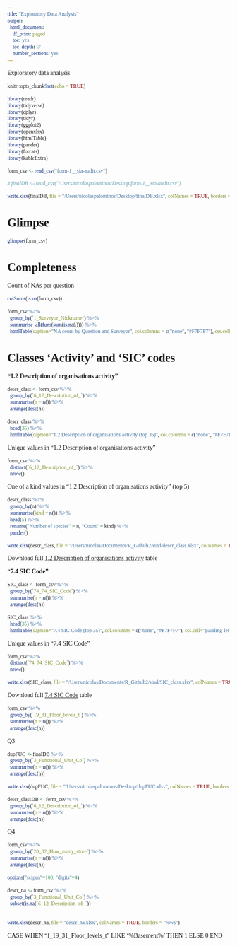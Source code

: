 ```yaml
---
title: "Exploratory Data Analysis"
output:
  html_document:
    df_print: paged
    toc: yes
    toc_depth: '3'
    number_sections: yes
---
```

<style>
* {
  font-family: "Palatino"
}

h1{
    font-size: 190%
}

h2{
    font-size: 160%
}

h3{
    font-size: 150%
}

h4{
    font-size: 130%
}

h5{
    font-size: 110%
}

h6{
    font-size: 90%
}
</style>

Exploratory data analysis

<!-- __References__ -->
<!-- - [R for Data Science](https://r4ds.had.co.nz/exploratory-data-analysis.html) -->
<!-- - [Data Wrangling](https://suzan.rbind.io/2018/04/dplyr-tutorial-4/) -->
<!-- - [Data carpentry - nice diagrams](https://datacarpentry.org/R-ecology-lesson/03-dplyr.html) -->
<!-- - [Dplyr tutorial](https://beta.rstudioconnect.com/content/3350/dplyr_tutorial.html) -->


```r
knitr::opts_chunk$set(echo = TRUE)
```

```r
library(readr)
library(tidyverse)
library(dplyr)
library(tidyr)
library(ggplot2)
library(openxlsx)
library(htmlTable)
library(pander)
library(forcats)
library(kableExtra)
```

```r
form_csv <- read_csv("form-1__sia-audit.csv")
```

```r
# finalDB <- read_csv("/Users/nicolaspalominos/Desktop/form-1__sia-audit.csv")
```

```r
write.xlsx(finalDB, file = "/Users/nicolaspalominos/Desktop/finalDB.xlsx", colNames = TRUE, borders = "rows")
```




# Glimpse

```r
glimpse(form_csv)
```

# Completeness

Count of NAs per question

```r
colSums(is.na(form_csv))
```


```r
form_csv %>%
  group_by(`1_Surveyor_Nickname`) %>%
  summarise_all(funs(sum(is.na(.)))) %>%
  htmlTable(caption="NA count by Question and Surveyor", col.columns = c("none", "#F7F7F7"), css.cell="padding-left:1em; padding-right:1em;", rnames=F, align = "lr")
```

# Classes 'Activity' and 'SIC' codes

__"1.2 Description of organisations activity"__

```r
descr_class <- form_csv %>%
  group_by(`6_12_Description_of_`) %>%
  summarise(n = n()) %>%
  arrange(desc(n)) 
```

```r
descr_class %>%
  head(35) %>%
  htmlTable(caption="1.2 Description of organisations activity (top 35)", col.columns = c("none", "#F7F7F7"), css.cell="padding-left:1em; padding-right:1em;", rnames=F, align = "lr")
```

Unique values in "1.2 Description of organisations activity"
```r
form_csv %>% 
  distinct(`6_12_Description_of_`) %>%
  nrow()
```

One of a kind values in "1.2 Description of organisations activity" (top 5)
```r
descr_class %>%
  group_by(n) %>%
  summarise(kind = n()) %>%
  head(5) %>%
  rename("Number of species" = n, "Count" = kind) %>%
  pander()
```


```r
write.xlsx(descr_class, file = "/Users/nicolas/Documents/R_Github2/sind/descr_class.xlsx", colNames = TRUE, borders = "rows")
```

Download full [1.2 Description of organisations activity](https://github.com/npalomin/sind/blob/master/descr_class.xlsx) table

__"7.4 SIC Code"__

```r
SIC_class <- form_csv %>%
  group_by(`74_74_SIC_Code`) %>%
  summarise(n = n()) %>%
  arrange(desc(n)) 
```

```r
SIC_class %>%
  head(35) %>%
  htmlTable(caption="7.4 SIC Code (top 35)", col.columns = c("none", "#F7F7F7"), css.cell="padding-left:1em; padding-right:1em;", rnames=F, align = "lr")
```

Unique values in "7.4 SIC Code"
```r
form_csv %>% 
  distinct(`74_74_SIC_Code`) %>%
  nrow()
```

```r
write.xlsx(SIC_class, file = "/Users/nicolas/Documents/R_Github2/sind/SIC_class.xlsx", colNames = TRUE, borders = "rows")
```

Download full [7.4 SIC Code](https://github.com/npalomin/sind/blob/master/SIC_class.xlsx) table

```r
form_csv %>%
  group_by(`19_31_Floor_levels_t`) %>%
  summarise(n = n()) %>%
  arrange(desc(n)) 
```


Q3
```r
dupFUC <- finalDB %>%
  group_by(`3_Functional_Unit_Co`) %>%
  summarise(n = n()) %>%
  arrange(desc(n)) 
```

```r
write.xlsx(dupFUC, file = "/Users/nicolaspalominos/Desktop/dupFUC.xlsx", colNames = TRUE, borders = "rows")
```

```r
descr_classDB <- form_csv %>%
  group_by(`6_12_Description_of_`) %>%
  summarise(n = n()) %>%
  arrange(desc(n)) 
```

Q4
```r
form_csv %>%
  group_by(`20_32_How_many_store`) %>%
  summarise(n = n()) %>%
  arrange(desc(n)) 
```

```r
options("scipen"=100, "digits"=4)
```

```r
descr_na <- form_csv %>%
  group_by(`3_Functional_Unit_Co`) %>%
  subset(is.na(`6_12_Description_of_`))
  
```

```r
write.xlsx(descr_na, file = "descr_na.xlsx", colNames = TRUE, borders = "rows")
```


CASE WHEN   "f_19_31_Floor_levels_t" LIKE '%Basement%' THEN 1
ELSE 0
END


